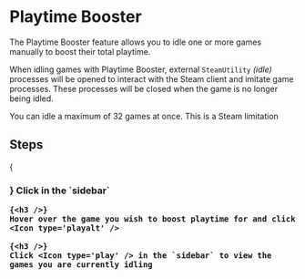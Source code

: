 

# Playtime Booster

The Playtime Booster feature allows you to idle one or more games manually to boost their total playtime.

When idling games with Playtime Booster, external `SteamUtility` *(idle)* processes will be opened to interact with the Steam client and imitate game processes. These processes will be closed when the game is no longer being idled.

<Callout type="info">
    You can idle a maximum of 32 games at once. This is a Steam limitation
</Callout>

## Steps

<Steps>
    {<h3 />}
    Click <Icon type='game' /> in the `sidebar`

    {<h3 />}
    Hover over the game you wish to boost playtime for and click <Icon type='playalt' />

    {<h3 />}
    Click <Icon type='play' /> in the `sidebar` to view the games you are currently idling
</Steps>
